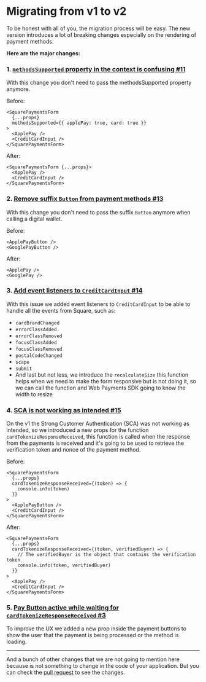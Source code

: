 
<Meta title="Migration Guides/Migrating from v1 to v2" />

# Migrating from v1 to v2

To be honest with all of you, the migration process will be easy. The new version introduces a lot of breaking changes especially on the rendering of payment methods.

**Here are the major changes:**

### 1. [`methodsSupported` property in the context is confusing #11](https://github.com/weareseeed/react-square-web-payments-sdk/issues/11)

With this change you don't need to pass the methodsSupported property anymore.

Before:

```tsx
<SquarePaymentsForm
  {...props}
  methodsSupported={{ applePay: true, card: true }}
>
  <ApplePay />
  <CreditCardInput />
</SquarePaymentsForm>
```

After:

```tsx
<SquarePaymentsForm {...props}>
  <ApplePay />
  <CreditCardInput />
</SquarePaymentsForm>
```

### 2. [Remove suffix `Button` from payment methods #13](https://github.com/weareseeed/react-square-web-payments-sdk/issues/13)

With this change you don't need to pass the suffix `Button` anymore when calling a digital wallet.

Before:

```tsx
<ApplePayButton />
<GooglePayButton />
```

After:

```tsx
<ApplePay />
<GooglePay />
```

### 3. [Add event listeners to `CreditCardInput` #14](https://github.com/weareseeed/react-square-web-payments-sdk/issues/14)

With this issue we added event listeners to `CreditCardInput` to be able to handle all the events from Square, such as:

- `cardBrandChanged`
- `errorClassAdded`
- `errorClassRemoved`
- `focusClassAdded`
- `focusClassRemoved`
- `postalCodeChanged`
- `scape`
- `submit`
- And last but not less, we introduce the `recalculateSize` this function helps when we need to make the form responsive but is not doing it, so we can call the function and Web Payments SDK going to know the width to resize

### 4. [SCA is not working as intended #15](https://github.com/weareseeed/react-square-web-payments-sdk/issues/15)

On the v1 the Strong Customer Authentication (SCA) was not working as intended, so we introduced a new props for the function `cardTokenizeResponseReceived`, this function is called when the response from the payments is received and it's going to be used to retrieve the verification token and nonce of the payment method.

Before:

```tsx
<SquarePaymentsForm
  {...props}
  cardTokenizeResponseReceived={(token) => {
    console.info(token)
  }}
>
  <ApplePayButton />
  <CreditCardInput />
</SquarePaymentsForm>
```

After:

```tsx
<SquarePaymentsForm
  {...props}
  cardTokenizeResponseReceived={(token, verifiedBuyer) => {
    // The verifiedBuyer is the object that contains the verification token
    console.info(token, verifiedBuyer)
  }}
>
  <ApplePay />
  <CreditCardInput />
</SquarePaymentsForm>
```

### 5. [Pay Button active while waiting for `cardTokenizeResponseReceived` #3](https://github.com/weareseeed/react-square-web-payments-sdk/issues/3)

To improve the UX we added a new prop inside the payment buttons to show the user that the payment is being processed or the method is loading.

---

And a bunch of other changes that we are not going to mention here because is not something to change in the code of your application. But you can check the [pull request](https://github.com/weareseeed/react-square-web-payments-sdk/pull/12) to see the changes.

